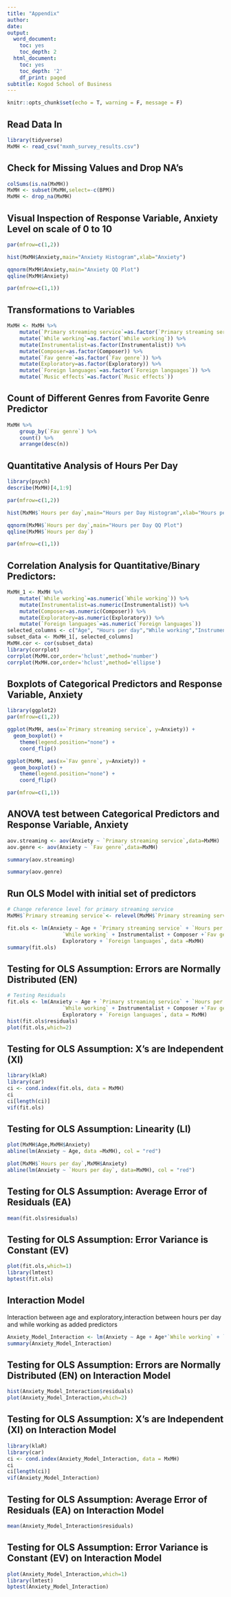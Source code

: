 ```yaml
---
title: "Appendix"
author: 
date: 
output:
  word_document:
    toc: yes
    toc_depth: 2
  html_document:
    toc: yes
    toc_depth: '2'
    df_print: paged
subtitle: Kogod School of Business
---
```


```r
knitr::opts_chunk$set(echo = T, warning = F, message = F)
```

## Read Data In

```r
library(tidyverse)
MxMH <- read_csv("mxmh_survey_results.csv")
```

## Check for Missing Values and Drop NA's

```r
colSums(is.na(MxMH))
MxMH <- subset(MxMH,select=-c(BPM))
MxMH <- drop_na(MxMH)
```


## Visual Inspection of Response Variable, Anxiety Level on scale of 0 to 10

```r
par(mfrow=c(1,2))

hist(MxMH$Anxiety,main="Anxiety Histogram",xlab="Anxiety")

qqnorm(MxMH$Anxiety,main="Anxiety QQ Plot")
qqline(MxMH$Anxiety)

par(mfrow=c(1,1))
```

## Transformations to Variables

```r
MxMH <- MxMH %>%
    mutate(`Primary streaming service`=as.factor(`Primary streaming service`)) %>%
    mutate(`While working`=as.factor(`While working`)) %>%
    mutate(Instrumentalist=as.factor(Instrumentalist)) %>%
    mutate(Composer=as.factor(Composer)) %>%
    mutate(`Fav genre`=as.factor(`Fav genre`)) %>%
    mutate(Exploratory=as.factor(Exploratory)) %>%
    mutate(`Foreign languages`=as.factor(`Foreign languages`)) %>%
    mutate(`Music effects`=as.factor(`Music effects`))
```

## Count of Different Genres from Favorite Genre Predictor

```r
MxMH %>%
    group_by(`Fav genre`) %>%
    count() %>%
    arrange(desc(n))
```

## Quantitative Analysis of Hours Per Day

```r
library(psych)
describe(MxMH)[4,1:9]

par(mfrow=c(1,2))

hist(MxMH$`Hours per day`,main="Hours per Day Histogram",xlab="Hours per Day")

qqnorm(MxMH$`Hours per day`,main="Hours per Day QQ Plot")
qqline(MxMH$`Hours per day`)

par(mfrow=c(1,1))
```

## Correlation Analysis for Quantitative/Binary Predictors:

```r
MxMH_1 <- MxMH %>%
    mutate(`While working`=as.numeric(`While working`)) %>%
    mutate(Instrumentalist=as.numeric(Instrumentalist)) %>%
    mutate(Composer=as.numeric(Composer)) %>%
    mutate(Exploratory=as.numeric(Exploratory)) %>%
    mutate(`Foreign languages`=as.numeric(`Foreign languages`))
selected_columns <- c("Age", "Hours per day","While working","Instrumentalist","Composer","Exploratory","Foreign languages","Anxiety")
subset_data <- MxMH_1[, selected_columns]
MxMH.cor <- cor(subset_data)
library(corrplot)
corrplot(MxMH.cor,order='hclust',method='number')
corrplot(MxMH.cor,order='hclust',method='ellipse')
```

## Boxplots of Categorical Predictors and Response Variable, Anxiety

```r
library(ggplot2)
par(mfrow=c(1,2))

ggplot(MxMH, aes(x=`Primary streaming service`, y=Anxiety)) + 
  geom_boxplot() +
    theme(legend.position="none") +
    coord_flip() 

ggplot(MxMH, aes(x=`Fav genre`, y=Anxiety)) + 
  geom_boxplot() +
    theme(legend.position="none") +
    coord_flip()

par(mfrow=c(1,1))
```

## ANOVA test between Categorical Predictors and Response Variable, Anxiety

```r
aov.streaming <- aov(Anxiety ~ `Primary streaming service`,data=MxMH)
aov.genre <- aov(Anxiety ~ `Fav genre`,data=MxMH)

summary(aov.streaming)

summary(aov.genre)
```

## Run OLS Model with initial set of predictors

```r
# Change reference level for primary streaming service
MxMH$`Primary streaming service`<- relevel(MxMH$`Primary streaming service`,ref="I do not use a streaming service.")

fit.ols <- lm(Anxiety ~ Age + `Primary streaming service` + `Hours per day` +
                  `While working` + Instrumentalist + Composer +`Fav genre` + 
                  Exploratory + `Foreign languages`, data =MxMH)
summary(fit.ols)
```

## Testing for OLS Assumption: Errors are Normally Distributed (EN)

```r
# Testing Residuals
fit.ols <- lm(Anxiety ~ Age + `Primary streaming service` + `Hours per day` +
                  `While working` + Instrumentalist + Composer +`Fav genre` + 
                  Exploratory + `Foreign languages`, data = MxMH)
hist(fit.ols$residuals)
plot(fit.ols,which=2)
```

## Testing for OLS Assumption: X's are Independent (XI)

```r
library(klaR)
library(car)
ci <- cond.index(fit.ols, data = MxMH)
ci
ci[length(ci)]
vif(fit.ols)
```

## Testing for OLS Assumption: Linearity (LI)

```r
plot(MxMH$Age,MxMH$Anxiety)
abline(lm(Anxiety ~ Age, data =MxMH), col = "red")

plot(MxMH$`Hours per day`,MxMH$Anxiety)
abline(lm(Anxiety ~ `Hours per day`, data=MxMH), col = "red")

```

## Testing for OLS Assumption: Average Error of Residuals (EA)

```r
mean(fit.ols$residuals)
```

## Testing for OLS Assumption: Error Variance is Constant (EV)

```r
plot(fit.ols,which=1)
library(lmtest)
bptest(fit.ols)
```

## Interaction Model
Interaction between age and exploratory,interaction between hours per day and while working as added predictors
```r
Anxiety_Model_Interaction <- lm(Anxiety ~ Age + Age*`While working` + `Primary streaming service` + `Hours per day` +`Hours per day`*Exploratory+`While working` + Instrumentalist + Composer +`Fav genre` + Exploratory + `Foreign languages`, data = MxMH)
summary(Anxiety_Model_Interaction)
```

## Testing for OLS Assumption: Errors are Normally Distributed (EN) on Interaction Model
```r
hist(Anxiety_Model_Interaction$residuals)
plot(Anxiety_Model_Interaction,which=2)
```

## Testing for OLS Assumption: X's are Independent (XI) on Interaction Model

```r
library(klaR)
library(car)
ci <- cond.index(Anxiety_Model_Interaction, data = MxMH)
ci
ci[length(ci)]
vif(Anxiety_Model_Interaction)

```


## Testing for OLS Assumption: Average Error of Residuals (EA) on Interaction Model

```r
mean(Anxiety_Model_Interaction$residuals)
```

## Testing for OLS Assumption: Error Variance is Constant (EV) on Interaction Model

```r
plot(Anxiety_Model_Interaction,which=1)
library(lmtest)
bptest(Anxiety_Model_Interaction)
```




























































